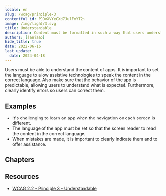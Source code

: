 ```yaml
---
locale: en
slug: /wcag/principle-3
contentful_id: PCOvXVYeCXd7JulFxYT2n
image: /img/light/3.svg
title: Understandable
description: Content must be formatted in such a way that users understand it.
authors: [janjaap]
hide_title: true
date: 2022-06-16
last_update:
  date: 2024-04-18
---
```


<Hero
  title="Understandable"
  imageSrc="/img/light/3.svg"
  imageDarkSrc="/img/dark/3.svg"
  alt="WCAG 3 - Logo"
  prefix="Principle 3"
/>

Users must be able to understand the content of apps. It is important to set the language to allow assistive technologies to speak the content in the correct language. Also make sure that the behavior of the app is predictable, allowing users to understand what is expected. Furthermore, clearly identify errors so users can correct them.

## Examples

- It's challenging to learn an app when the navigation on each screen is different.
- The language of the app must be set so that the screen reader to read the content in the correct language.
- When mistakes are made, it is important to clearly indicate them and to offer assistance.

## Chapters

<LinkList title="Chapters" isHighlighted={true}>
  <LinkListItem url="/en/guidelines/wcag/guideline-3-1" title="Guideline 3.1 - Readable" pageTitle="Readable" shortDescription="Content must be readable, including for those using assistive technologies." icon="/img/light/3.1.svg" iconAlt="WCAG 3.1 - Logo"/>
  <LinkListItem url="/en/guidelines/wcag/guideline-3-2" title="Guideline 3.2 - Predictable" pageTitle="Predictable" shortDescription="It must be predictable what happens after executing an action." icon="/img/light/3.2.svg" iconAlt="WCAG 3.2 - Logo"/>
  <LinkListItem url="/en/guidelines/wcag/guideline-3-3" title="Guideline 3.3 - Input Assistance" pageTitle="Input Assistance" shortDescription="Include assistance when requesting input to allow everyone to input correct information." icon="/img/light/3.3.svg" iconAlt="WCAG 3.3 - Logo"/>
</LinkList>

## Resources

- [WCAG 2.2 - Principle 3 - Understandable](https://www.w3.org/TR/WCAG22/#understandable)
